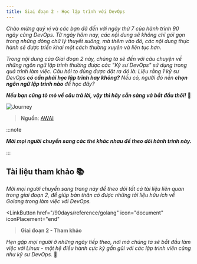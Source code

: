 ```yaml
---
title: Giai đoạn 2 - Học lập trình với DevOps
---
```



_Chào mừng quý vị và các bạn đã đến với ngày thứ 7 của hành trình 90 ngày cùng DevOps. Từ ngày hôm nay, các nội dung sẽ không
chỉ gói gọn trong những dòng chữ lý thuyết suông, mà thêm vào đó, các nội dung thực hành sẽ được triển khai một cách thường
xuyên và liên tục hơn._

_Trong nội dung của Giai đoạn 2 này, chúng ta sẽ đến với câu chuyện về những ngôn ngữ lập trình thường được các "Kỹ sư DevOps"
sử dụng trong quá trình làm việc. Câu hỏi to đùng được đặt ra đó là: Liệu rằng 1 kỹ sư DevOps **có cần phải học lập trình hay
không?** Nếu có, người đó nên **chọn ngôn ngữ lập trình nào** để học đây?_

**_Nếu bạn cũng tò mò về câu trả lời, vậy thì hãy sẵn sàng và bắt đầu thôi!_** 🚌

![Journey](../../../../assets/golang/journey.jpg)

> **Nguồn**: [AWAI](https://www.awai.com/2017/07/find-the-starting-point-on-your-writing-journey/)

:::note

**_Mời mọi người chuyển sang các thẻ khác nhau để theo dõi hành trình này._**

:::

<Tabs>
  <TabItem label="D7">
    <Day7/>
  </TabItem>
  <TabItem label="D8">
    <Day8/>
  </TabItem>
  <TabItem label="D9">
    <Day9/>
  </TabItem>
  <TabItem label="D10">
    <Day10/>
  </TabItem>
  <TabItem label="D11">
    <Day11/>
  </TabItem>
  <TabItem label="D12">
    <Day12/>
  </TabItem>
  <TabItem label="D13">
    <Day13/>
  </TabItem>
</Tabs>

## Tài liệu tham khảo 📚

_Mời mọi người chuyển sang trang này để theo dõi tất cả tài liệu liên quan trong giai đoạn 2, 
để giúp bản thân có được những tài liệu hữu ích về Golang trong làm việc với DevOps._

<LinkButton 
    href="/90days/reference/golang"
    icon="document"
    iconPlacement="end"
><b>Giai đoạn 2 - Tham khảo</b></LinkButton>

_Hẹn gặp mọi người ở những ngày tiếp theo, nơi mà chúng ta sẽ bắt đầu làm việc với Linux - một
hệ điều hành cực kỳ gần gũi với các lập trình viên cũng như kỹ sư DevOps._ 🚀

